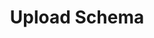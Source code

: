 ---
title: 'Upload Schema'
description: 'Learn how enterprise developers can upload existing schemas to define data models in Amplication.'
icon: 'database'
---